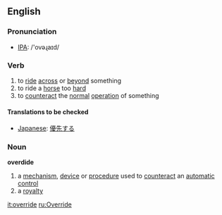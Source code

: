 ==English==
=== Pronunciation ===
*[[w:IPA|IPA]]: /'ovəɻaɪd/

=== Verb ===
{{irregverb|'''to override'''|'''[[overrides]]'''|'''[[overrode]]'''|'''[[overridden]]'''|'''[[overriding]]'''}}

# to [[ride]] [[across]] or [[beyond]] something
# to ride a [[horse]] too [[hard]]
# to [[counteract]] the [[normal]] [[operation]] of something

{{checktrans}}
====Translations to be checked====
*[[Japanese]]: [[優先]]する

===Noun===
'''overdide'''
# a [[mechanism]], [[device]] or [[procedure]] used to [[counteract]] an [[automatic]] [[control]]
# a [[royalty]]

[[it:override]]
[[ru:Override]]